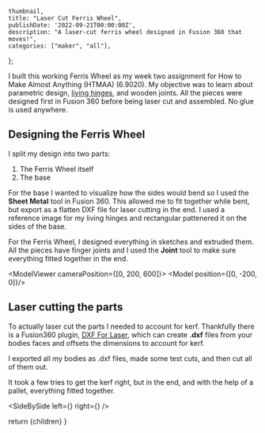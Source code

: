 
    thumbnail,
    title: "Laser Cut Ferris Wheel",
    publishDate: '2022-09-21T00:00:00Z',
    description: "A laser-cut ferris wheel designed in Fusion 360 that moves!",
    categories: ["maker", "all"],
};

I built this working Ferris Wheel as my week two assignment for How to Make Almost Anything (HTMAA) (6.9020). My objective was to learn about parametric design, [living hinges](https://en.wikipedia.org/wiki/Living_hinge), and wooden joints. All the pieces were designed first in Fusion 360 before being laser cut and assembled. No glue is used anywhere.    
 
## Designing the Ferris Wheel

I split my design into two parts:

1. The Ferris Wheel itself
2. The base

For the base I wanted to visualize how the sides would bend so I used the **Sheet Metal** tool in Fusion 360. This allowed me to fit together while bent, but export as a flatten DXF file for laser cutting in the end. I used a reference image for my living hinges and rectangular pattenered it on the sides of the base.

<ProjectImage src={sheetMetalBox} alt="Extruded Sheet Metal Base" />

For the Ferris Wheel, I designed everything in sketches and extruded them. All the pieces have finger joints and I used the **Joint** tool to make sure everything fitted together in the end.

<ModelViewer cameraPosition={[0, 200, 600]}>
  <Model position={[0, -200, 0]}/>
</ModelViewer>

## Laser cutting the parts

To actually laser cut the parts I needed to account for kerf. Thankfully there is a Fusion360 plugin, [DXF For Laser](https://apps.autodesk.com/FUSION/en/Detail/Index?id=7634902334100976871&os=Win64&appLang=en), which can create **.dxf** files from your bodies faces and offsets the dimensions to account for kerf.

I exported all my bodies as .dxf files, made some test cuts, and then cut all of them out.

It took a few tries to get the kerf right, but in the end, and with the help of a pallet, everything fitted together.

<SideBySide 
  left={<ProjectImage src={laserCuttingParts} alt="Laser cutting the parts" />}
  right={<ProjectImage src={finishedFerrisWheel} alt="Assembled Ferris Wheel" />}
/>

  return <ProjectLayout metadata={metadata}>{children}</ProjectLayout>
}